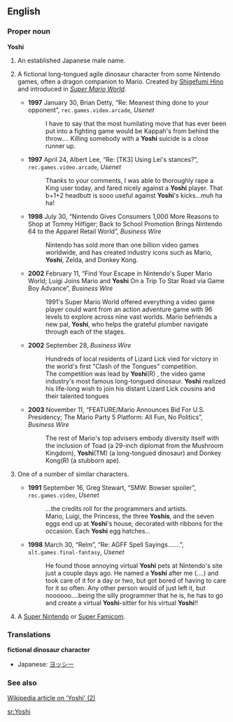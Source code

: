 ==English==

===Proper noun===
'''Yoshi'''

# An established Japanese male name.
# {{informal}} A fictional long-tongued agile dinosaur character from some Nintendo games, often a dragon companion to Mario. Created by [[w:Shigefumi Hino|Shigefumi Hino]] and introduced in ''[[w:Super Mario World|Super Mario World]]''.
#*'''1997''' January 30, Brian Detty, “Re: Meanest thing done to your opponent”, <tt>rec.games.video.arcade</tt>, ''Usenet''
#*: I have to say that the most humilating move that has ever been put into a fighting game would be Kappah's from behind the throw.''...'' Killing somebody with a '''Yoshi''' suicide is a close runner up.
#*'''1997''' April 24, Albert Lee, “Re: [TK3] Using Lei's stances?”, <tt>rec.games.video.arcade</tt>, ''Usenet''
#*: Thanks to your comments, I was able to thoroughly rape a King user today, and fared nicely against a '''Yoshi''' player.  That b+1+2 headbutt is sooo useful against '''Yoshi'''<nowiki>'</nowiki>s kicks...muh ha ha!
#*'''1998''' July 30, “Nintendo Gives Consumers 1,000 More Reasons to Shop at Tommy Hilfiger; Back to School Promotion Brings Nintendo 64 to the Apparel Retail World”, ''Business Wire''
#*: Nintendo has sold more than one billion video games worldwide, and has created industry icons such as Mario, '''Yoshi''', Zelda, and Donkey Kong.
#*'''2002''' February 11, “Find Your Escape in Nintendo's Super Mario World; Luigi Joins Mario and '''Yoshi''' On a Trip To Star Road via Game Boy Advance”, ''Business Wire''
#*: <!--...-->1991's Super Mario World offered everything a video game player could want from an action adventure game with 96 levels to explore across nine vast worlds. Mario befriends a new pal, '''Yoshi''', who helps the grateful plumber navigate through each of the stages.
#*'''2002''' September 28, ''Business Wire''
#*: Hundreds of local residents of Lizard Lick vied for victory in the world's first "Clash of the Tongues" competition.
#*: The competition was lead by '''Yoshi'''(R)<!--sic-->, the video game industry's most famous long-tongued dinosaur. '''Yoshi''' realized his life-long wish to join his distant Lizard Lick cousins and their talented tongues
#*'''2003''' November 11, “FEATURE/Mario Announces Bid For U.S. Presidency; The Mario Party 5 Platform: All Fun, No Politics”, ''Business Wire''
#*: The rest of Mario's top advisers embody diversity itself with the inclusion of Toad (a 29-inch diplomat from the Mushroom Kingdom), '''Yoshi'''(TM) (a long-tongued dinosaur) and Donkey Kong(R) (a stubborn ape).
# {{context|countable|informal}} One of a number of similar characters.
#*'''1991''' September 16, Greg Stewart, “SMW: Bowser spoiler”, <tt>rec.games.video</tt>, ''Usenet''
#*:''...''the credits roll for the programmers and artists.
#*: Mario, Luigi, the Princess, the three '''Yoshis''', and the seven eggs end up at '''Yoshi'''<nowiki>'</nowiki>s house, decorated with ribbons for the occasion.  Each '''Yoshi''' egg hatches''...''
#*'''1998''' March 30, “Relm”, “Re: AGFF Spell Sayings.......”, <tt>alt.games.final-fantasy</tt>, ''Usenet''
#*: He found those annoying virtual '''Yoshi''' pets at Nintendo's site just a couple days ago. He named a '''Yoshi''' after me (....) and took care of it for a day or two, but got bored of having to care for it so often.  Any other person would of just left it, but noooooo....being the silly programmer that he is, he has to go and create a virtual '''Yoshi'''-sitter for his virtual '''Yoshi'''!!
# {{rfv-sense}} {{slang}} A [[Super Nintendo]] or [[Super Famicom]].

===Translations===
{{rfc-level|Translations at L3+ (AutoFormat would have corrected level of Translations)}}
'''fictional dinosaur character'''
*Japanese: [[ヨッシー]]

===See also===

[http://en.wikipedia.org/wiki/Yoshi Wikipedia article on 'Yoshi' (2)]

[[sr:Yoshi]]
